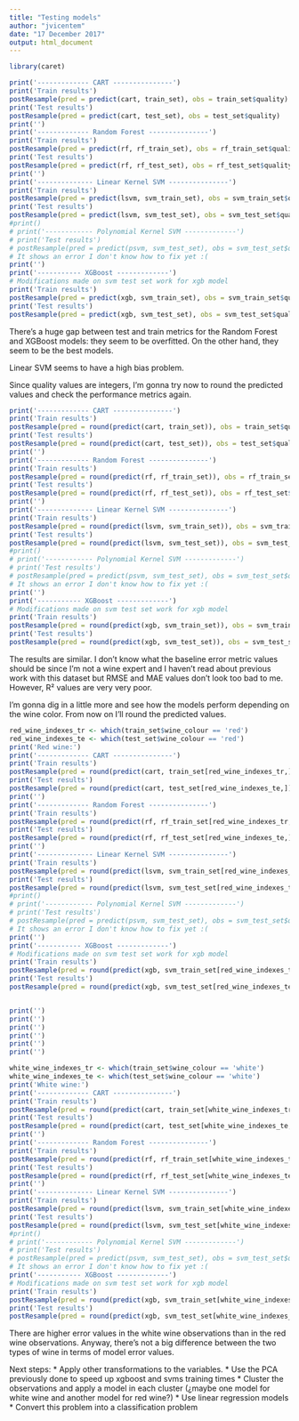 ```yaml
---
title: "Testing models"
author: "jvicentem"
date: "17 December 2017"
output: html_document
---
```


```r
library(caret)
```

```r
print('------------- CART ---------------')
print('Train results')
postResample(pred = predict(cart, train_set), obs = train_set$quality) 
print('Test results')
postResample(pred = predict(cart, test_set), obs = test_set$quality) 
print('')
print('------------- Random Forest ---------------')
print('Train results')
postResample(pred = predict(rf, rf_train_set), obs = rf_train_set$quality)
print('Test results')
postResample(pred = predict(rf, rf_test_set), obs = rf_test_set$quality)
print('')
print('-------------- Linear Kernel SVM ---------------')
print('Train results')
postResample(pred = predict(lsvm, svm_train_set), obs = svm_train_set$quality)
print('Test results')
postResample(pred = predict(lsvm, svm_test_set), obs = svm_test_set$quality)
#print()
# print('------------ Polynomial Kernel SVM -------------')
# print('Test results')
# postResample(pred = predict(psvm, svm_test_set), obs = svm_test_set$quality)
# It shows an error I don't know how to fix yet :( 
print('')
print('----------- XGBoost -------------')
# Modifications made on svm test set work for xgb model
print('Train results')
postResample(pred = predict(xgb, svm_train_set), obs = svm_train_set$quality)
print('Test results')
postResample(pred = predict(xgb, svm_test_set), obs = svm_test_set$quality)

```

There's a huge gap between test and train metrics for the Random Forest and XGBoost models: they seem to be overfitted. On the other hand, they seem to be the best models.

Linear SVM seems to have a high bias problem.

Since quality values are integers, I'm gonna try now to round the predicted values and check the performance metrics again.

```r
print('------------- CART ---------------')
print('Train results')
postResample(pred = round(predict(cart, train_set)), obs = train_set$quality) 
print('Test results')
postResample(pred = round(predict(cart, test_set)), obs = test_set$quality) 
print('')
print('------------- Random Forest ---------------')
print('Train results')
postResample(pred = round(predict(rf, rf_train_set)), obs = rf_train_set$quality)
print('Test results')
postResample(pred = round(predict(rf, rf_test_set)), obs = rf_test_set$quality)
print('')
print('-------------- Linear Kernel SVM ---------------')
print('Train results')
postResample(pred = round(predict(lsvm, svm_train_set)), obs = svm_train_set$quality)
print('Test results')
postResample(pred = round(predict(lsvm, svm_test_set)), obs = svm_test_set$quality)
#print()
# print('------------ Polynomial Kernel SVM -------------')
# print('Test results')
# postResample(pred = predict(psvm, svm_test_set), obs = svm_test_set$quality)
# It shows an error I don't know how to fix yet :( 
print('')
print('----------- XGBoost -------------')
# Modifications made on svm test set work for xgb model
print('Train results')
postResample(pred = round(predict(xgb, svm_train_set)), obs = svm_train_set$quality)
print('Test results')
postResample(pred = round(predict(xgb, svm_test_set)), obs = svm_test_set$quality)

```

The results are similar. I don't know what the baseline error metric values should be since I'm not a wine expert and I haven't read about previous work with this dataset but RMSE and MAE values don't look too bad to me. However, R² values are very very poor.

I'm gonna dig in a little more and see how the models perform depending on the wine color. From now on I'll round the predicted values.

```r
red_wine_indexes_tr <- which(train_set$wine_colour == 'red')
red_wine_indexes_te <- which(test_set$wine_colour == 'red')
print('Red wine:')
print('------------- CART ---------------')
print('Train results')
postResample(pred = round(predict(cart, train_set[red_wine_indexes_tr,])), obs = train_set$quality[red_wine_indexes_tr]) 
print('Test results')
postResample(pred = round(predict(cart, test_set[red_wine_indexes_te,])), obs = test_set$quality[red_wine_indexes_te]) 
print('')
print('------------- Random Forest ---------------')
print('Train results')
postResample(pred = round(predict(rf, rf_train_set[red_wine_indexes_tr,])), obs = rf_train_set$quality[red_wine_indexes_tr])
print('Test results')
postResample(pred = round(predict(rf, rf_test_set[red_wine_indexes_te,])), obs = rf_test_set$quality[red_wine_indexes_te])
print('')
print('-------------- Linear Kernel SVM ---------------')
print('Train results')
postResample(pred = round(predict(lsvm, svm_train_set[red_wine_indexes_tr,])), obs = svm_train_set$quality[red_wine_indexes_tr])
print('Test results')
postResample(pred = round(predict(lsvm, svm_test_set[red_wine_indexes_te,])), obs = svm_test_set$quality[red_wine_indexes_te])
#print()
# print('------------ Polynomial Kernel SVM -------------')
# print('Test results')
# postResample(pred = predict(psvm, svm_test_set), obs = svm_test_set$quality)
# It shows an error I don't know how to fix yet :( 
print('')
print('----------- XGBoost -------------')
# Modifications made on svm test set work for xgb model
print('Train results')
postResample(pred = round(predict(xgb, svm_train_set[red_wine_indexes_tr,])), obs = svm_train_set$quality[red_wine_indexes_tr])
print('Test results')
postResample(pred = round(predict(xgb, svm_test_set[red_wine_indexes_te,])), obs = svm_test_set$quality[red_wine_indexes_te])


print('')
print('')
print('')
print('')
print('')
print('')

white_wine_indexes_tr <- which(train_set$wine_colour == 'white')
white_wine_indexes_te <- which(test_set$wine_colour == 'white')
print('White wine:')
print('------------- CART ---------------')
print('Train results')
postResample(pred = round(predict(cart, train_set[white_wine_indexes_tr,])), obs = train_set$quality[white_wine_indexes_tr]) 
print('Test results')
postResample(pred = round(predict(cart, test_set[white_wine_indexes_te,])), obs = test_set$quality[white_wine_indexes_te]) 
print('')
print('------------- Random Forest ---------------')
print('Train results')
postResample(pred = round(predict(rf, rf_train_set[white_wine_indexes_tr,])), obs = rf_train_set$quality[white_wine_indexes_tr])
print('Test results')
postResample(pred = round(predict(rf, rf_test_set[white_wine_indexes_te,])), obs = rf_test_set$quality[white_wine_indexes_te])
print('')
print('-------------- Linear Kernel SVM ---------------')
print('Train results')
postResample(pred = round(predict(lsvm, svm_train_set[white_wine_indexes_tr,])), obs = svm_train_set$quality[white_wine_indexes_tr])
print('Test results')
postResample(pred = round(predict(lsvm, svm_test_set[white_wine_indexes_te,])), obs = svm_test_set$quality[white_wine_indexes_te])
#print()
# print('------------ Polynomial Kernel SVM -------------')
# print('Test results')
# postResample(pred = predict(psvm, svm_test_set), obs = svm_test_set$quality)
# It shows an error I don't know how to fix yet :( 
print('----------- XGBoost -------------')
# Modifications made on svm test set work for xgb model
print('Train results')
postResample(pred = round(predict(xgb, svm_train_set[white_wine_indexes_tr,])), obs = svm_train_set$quality[white_wine_indexes_tr])
print('Test results')
postResample(pred = round(predict(xgb, svm_test_set[white_wine_indexes_te,])), obs = svm_test_set$quality[white_wine_indexes_te])
```

There are higher error values in the white wine observations than in the red wine observations. Anyway, there's not a big difference between the two types of wine in terms of model error values.

Next steps:
* Apply other transformations to the variables.
* Use the PCA previously done to speed up xgboost and svms training times
* Cluster the observations and apply a model in each cluster (¿maybe one model for white wine and another model for red wine?)
* Use linear regression models
* Convert this problem into a classification problem